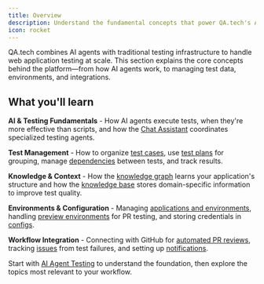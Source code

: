 ```yaml
---
title: Overview
description: Understand the fundamental concepts that power QA.tech's AI-driven testing platform
icon: rocket
---
```


QA.tech combines AI agents with traditional testing infrastructure to handle web application testing at scale. This section explains the core concepts behind the platform—from how AI agents work, to managing test data, environments, and integrations.

## What you'll learn

**AI & Testing Fundamentals** - How AI agents execute tests, when they're more effective than scripts, and how the [Chat Assistant](/core-concepts/ai-chat-assistant) coordinates specialized testing agents.

**Test Management** - How to organize [test cases](/core-concepts/tests-and-results), use [test plans](/core-concepts/test-plans) for grouping, manage [dependencies](/core-concepts/dependencies) between tests, and track results.

**Knowledge & Context** - How the [knowledge graph](/core-concepts/knowledge-graph) learns your application's structure and how the [knowledge base](/core-concepts/knowledge) stores domain-specific information to improve test quality.

**Environments & Configuration** - Managing [applications and environments](/core-concepts/applications-and-environments), handling [preview environments](/core-concepts/preview-environments) for PR testing, and storing credentials in [configs](/core-concepts/configs).

**Workflow Integration** - Connecting with GitHub for [automated PR reviews](/configuration/github-app), tracking [issues](/core-concepts/issues) from test failures, and setting up [notifications](/core-concepts/notifications).

Start with [AI Agent Testing](/core-concepts/ai-agent-testing) to understand the foundation, then explore the topics most relevant to your workflow.
